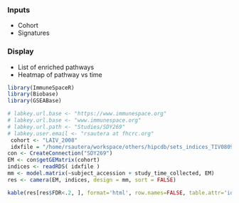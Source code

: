 ### Inputs
- Cohort
- Signatures

### Display
- List of enriched pathways
- Heatmap of pathway vs time

```r
library(ImmuneSpaceR)
library(Biobase)
library(GSEABase)
```

```r
# labkey.url.base <- "https://www.immunespace.org"
# labkey.url.base <- "www.immunespace.org"
# labkey.url.path <- "Studies/SDY269"
# labkey.user.email <- "rsautera at fhcrc.org"
 cohort <- "LAIV_2008"
 idxfile = "/home/rsautera/workspace/others/hipcdb/sets_indices_TIV0809.rds"
con <- CreateConnection("SDY269")
EM <- con$getGEMatrix(cohort)
indices <- readRDS( idxfile )
mm <- model.matrix(~subject_accession + study_time_collected, EM)
res <- camera(EM, indices, design = mm, sort = FALSE)
```

```r
kable(res[res$FDR<.2, ], format='html', row.names=FALSE, table.attr='id="res_table"')
```

<!--
cont.matrix <- makeContrast(paste0("study_time_collected", c(3,7)), levels = mm)
res.dt <- data.table(res)
res.dt <- res.dt[, Pval := ifelse(Direction == "Up", 10*log10(PValue), -10*log10(PValue))]
mat <- 
-->

<script type="text/javascript" charset="utf-8">
var init = function() {
  $(document).ready(function() {
    $('#res_table').dataTable();
  }); 
}

LABKEY.requiresScript([
   'https://ajax.aspnetcdn.com/ajax/jquery/jquery-1.9.0.min.js',
   'https://ajax.aspnetcdn.com/ajax/jquery.dataTables/1.9.4/jquery.dataTables.min.js'],
                      true, init, this, true);
</script>


